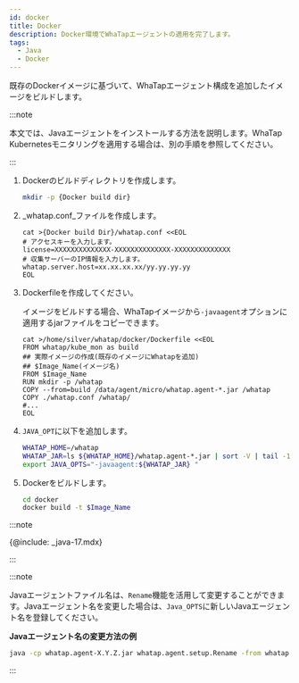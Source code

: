 ```yaml
---
id: docker
title: Docker
description: Docker環境でWhaTapエージェントの適用を完了します。
tags:
  - Java
  - Docker
---
```


既存のDockerイメージに基づいて、WhaTapエージェント構成を追加したイメージをビルドします。

:::note

本文では、Javaエージェントをインストールする方法を説明します。WhaTap Kubernetesモニタリングを適用する場合は、別の手順を参照してください。

:::

1.  Dockerのビルドディレクトリを作成します。

    ```bash
    mkdir -p {Docker build dir}
    ```

2.  _whatap.conf_ファイルを作成します。

    ```docker {3,5} showLineNumbers
    cat >{Docker build Dir}/whatap.conf <<EOL
    # アクセスキーを入力します。
    license=XXXXXXXXXXXXXX-XXXXXXXXXXXXXX-XXXXXXXXXXXXXX 
    # 収集サーバーのIP情報を入力します。
    whatap.server.host=xx.xx.xx.xx/yy.yy.yy.yy 
    EOL
    ```

3.  Dockerfileを作成してください。

    イメージをビルドする場合、WhaTapイメージから`-javaagent`オプションに適用するjarファイルをコピーできます。

    ```docker
    cat >/home/silver/whatap/docker/Dockerfile <<EOL
    FROM whatap/kube_mon as build
    ## 実際イメージの作成(既存のイメージにWhatapを追加)
    ## $Image_Name(イメージ名)
    FROM $Image_Name
    RUN mkdir -p /whatap
    COPY --from=build /data/agent/micro/whatap.agent-*.jar /whatap
    COPY ./whatap.conf /whatap/
    #...
    EOL
    ```

4.  `JAVA_OPT`に以下を追加します。

    ```bash
    WHATAP_HOME=/whatap
    WHATAP_JAR=ls ${WHATAP_HOME}/whatap.agent-*.jar | sort -V | tail -1
    export JAVA_OPTS="-javaagent:${WHATAP_JAR} "
    ```

5.  Dockerをビルドします。

    ```bash
    cd docker
    docker build -t $Image_Name
    ```

:::note

{@include: _java-17.mdx} 

:::

:::note

Javaエージェントファイル名は、`Rename`機能を活用して変更することができます。Javaエージェント名を変更した場合は、`Java_OPTS`に新しいJavaエージェント名を登録してください。

**Javaエージェント名の変更方法の例**

```bash
java -cp whatap.agent-X.Y.Z.jar whatap.agent.setup.Rename -from whatap.agent-X.Y.Z.jar -to whatap.agent.jar
```

:::
